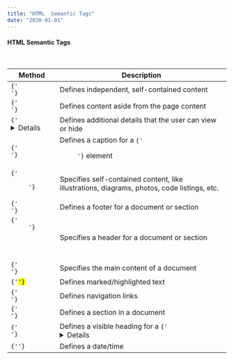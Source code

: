 ```yaml
---
title: "HTML  Semantic Tags"
date: "2020-01-01"
---
```


#### HTML Semantic Tags  
<br/>

| Method                        | Description                                                                                 |
| ---------------------         | ------------------------------------------------------------------------------------------- |
| <Code>{'<article>'}</Code>    | Defines independent, self-contained content                                                 |
| <Code>{'<aside>'}</Code>      | Defines content aside from the page content                                                 |
| <Code>{'<details>'}</Code>    | Defines additional details that the user can view or hide                                   |
| <Code>{'<figcaption>'}</Code> | Defines a caption for a <Code>{'<figure>'}</Code> element                                   |
| <Code>{'<figure>'}</Code>     | Specifies self-contained content, like illustrations, diagrams, photos, code listings, etc. |
| <Code>{'<footer>'}</Code>     | Defines a footer for a document or section                                                  |
| <Code>{'<header>'}</Code>     | Specifies a header for a document or section                                                |
| <Code>{'<main>'}</Code>       | Specifies the main content of a document                                                    |
| <Code>{'<mark>'}</Code>       | Defines marked/highlighted text                                                             |
| <Code>{'<nav>'}</Code>        | Defines navigation links                                                                    |
| <Code>{'<section>'}</Code>    | Defines a section in a document                                                             |
| <Code>{'<summary>'}</Code>    | Defines a visible heading for a <Code>{'<details>'}</Code> element                          |
| <Code>{'<time>'}</Code>       | Defines a date/time                                                                         |